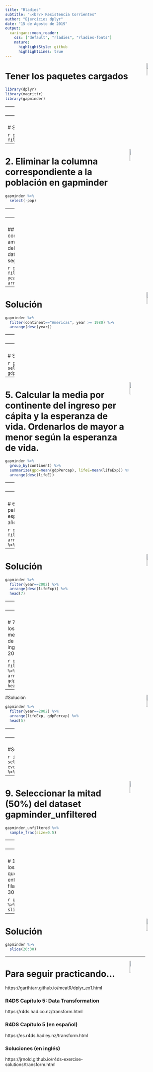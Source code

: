 ```yaml
---
title: "Rladies"
subtitle: "⚔<br/> Resistencia Corrientes"
author: "Ejercicios dplyr"
date: "15 de Agosto de 2019"
output:
  xaringan::moon_reader:
    css: ["default", "rladies", "rladies-fonts"]
    nature: 
      highlightStyle: github
      highlightLines: true
---
```

<img src="dplyr.png" width="10%" align="right" />

# Tener los paquetes cargados

```r
library(dplyr)
library(magrittr)
library(gapminder)
```


---
<img src="dplyr.png" width="10%" align="right" />

# 1. De gapminder seleccionar los datos correspondientes a Argentina. 


```r
gapminder_unfiltered %>%
  filter(country=="Argentina")
```


---
<img src="dplyr.png" width="10%" align="right" />

# Solución

```r
gapminder %>%
  filter(country=="Argentina")
```

---
<img src="dplyr.png" width="10%" align="right" />

# 2. Eliminar la columna correspondiente a la población en gapminder

```r
gapminder %>%
  select(-pop)
```


---
<img src="dplyr.png" width="10%" align="right" />

# Solución 

```r
gapminder %>%
  select(-pop)
```

---
<img src="dplyr.png" width="10%" align="right" />

## 3. Seleccionar los datos correspondientes al continente americano, correspondientes del año 80 en adelante. Los datos deben estar ordenados según los años más actuales. 

```r
gapminder %>%
  filter(continent=="Americas", year >= 1980) %>%
  arrange(desc(year))
```

---
<img src="dplyr.png" width="10%" align="right" />

# Solución
```r
gapminder %>%
  filter(continent=="Americas", year >= 1980) %>%
  arrange(desc(year))
```

---
<img src="dplyr.png" width="10%" align="right" />

# 4. Seleccionar las columnas correspondientes a ingresos per capita y esperanza de vida

```r
gapminder %>%
  select(lifeExp, gdpPercap)
```
---
<img src="dplyr.png" width="10%" align="right" />

# Solución 

```r
gapminder %>%
  select(lifeExp, gdpPercap)
```
---
<img src="dplyr.png" width="10%" align="right" />

# 5. Calcular la media por continente del ingreso per cápita y la esperanza de vida. Ordenarlos de mayor a menor según la esperanza de vida.

```r
gapminder %>%
  group_by(continent) %>%
  summarize(gpd=mean(gdpPercap), lifeE=mean(lifeExp)) %>%
  arrange(desc(lifeE))
```



---
<img src="dplyr.png" width="10%" align="right" />

# Solución

```r
gapminder %>%
  group_by(continent) %>%
  summarize(gpd=mean(gdpPercap), lifeE=mean(lifeExp)) %>%
  arrange(desc(lifeE))
```

---
<img src="dplyr.png" width="10%" align="right" />

# 6. ¿Cuáles son los 7 países con mayor esperanza de vida en el año 2002?

```r
gapminder %>%
  filter(year==2002) %>%
  arrange(desc(lifeExp)) %>%
  head(7)
```

---
<img src="dplyr.png" width="10%" align="right" />

# Solución

```r
gapminder %>%
  filter(year==2002) %>%
  arrange(desc(lifeExp)) %>%
  head(7)
```
---
<img src="dplyr.png" width="10%" align="right" />

# Solución 2
### Podemos usar top_n() en vez de head(), pero... 

```r
gapminder %>%
  filter(year==2002) %>%
  arrange(desc(lifeExp)) %>%
  top_n(7, lifeExp)
```
---
<img src="dplyr.png" width="10%" align="right" />

# 7. ¿Cuáles son los países con menor esperanza de vida y menor ingreso en el año 2002?

```r
gapminder %>%
  filter(year==2002) %>%
  arrange(lifeExp, gdpPercap) %>%
  head(5)
```

---
<img src="dplyr.png" width="10%" align="right" />

#Solución

```r
gapminder %>%
  filter(year==2002) %>%
  arrange(lifeExp, gdpPercap) %>%
  head(5)
```

---
<img src="dplyr.png" width="10%" align="right" />

# 8. En el dataset iris, poner la columna species en primer lugar

### Vamos a reordenar columnas

```r
iris %>%
  select(Species, everything()) %>%
  head(5)
```

---
<img src="dplyr.png" width="10%" align="right" />

#Solución

```r
iris %>%
  select(Species, everything()) %>%
  head(5)
```

---
<img src="dplyr.png" width="10%" align="right" />

# 9. Seleccionar la mitad (50%) del dataset gapminder_unfiltered 

```r
gapminder_unfiltered %>%
  sample_frac(size=0.5)
```


---
<img src="dplyr.png" width="10%" align="right" />

# Solución

```r
gapminder_unfiltered %>%
  sample_frac(size=0.5)
```

---
<img src="dplyr.png" width="10%" align="right" />

# 10. Elegir los casos que están entre las filas 20 y 30. 

```r
gapminder %>%
  slice(20:30)
```

---
<img src="dplyr.png" width="10%" align="right" />

# Solución

```r
gapminder %>%
  slice(20:30)
```

---
<img src="dplyr.png" width="10%" align="right" />

# Para seguir practicando...

https://garthtarr.github.io/meatR/dplyr_ex1.html

### R4DS Capítulo 5: Data Transformation

https://r4ds.had.co.nz/transform.html

### R4DS Capítulo 5 (en español)

https://es.r4ds.hadley.nz/transform.html 

### Soluciones (en inglés)

https://jrnold.github.io/r4ds-exercise-solutions/transform.html 


